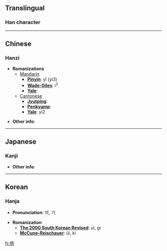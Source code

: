 ==Translingual==
===Han character===
{{Han char|rad=人|as=08|sn=10|so=|four=2422<sub>1</sub>|canj=人大一口 (OKMR)|gso=|cmean=rely on, depend on;  lean heavily}}


----

==Chinese==
===Hanzi===


* '''Romanizations'''
** [[Mandarin]]
*** '''[[Pinyin]]''': yǐ (yi3)
*** '''[[Wade-Giles]]''': i<sup>3</sup>
*** '''[[Yale]]''': 
**[[Cantonese]]
***'''[[Jyutping]]''':
***'''[[Penkyamp]]''': 
***'''[[Yale]]''': yi2

* '''Other info''': 

----

==Japanese==
===Kanji===

{{kanji|on readings=[[い]] (i), [[き]] (ki)
|kun readings=[[よる]] (yoru), [[たのむ]] (tanomu)
}}

* '''Other info''':  

----

==Korean==
===Hanja===

* '''Pronunciation''': 의, 기

* '''Romanization'''
** '''[[The 2000 South Korean Revised Romanization|The 2000 South Korean Revised]]''': ui, gi
** '''[[McCune-Reischauer]]''': ŭi, ki


[[fr:倚]]